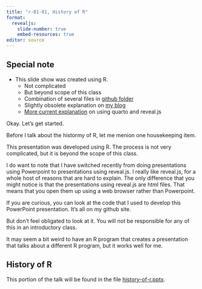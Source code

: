 ```yaml
---
title: "r-01-01, History of R"
format: 
  revealjs:
    slide-number: true
    embed-resources: true
editor: source
---
```


## Special note

+ This slide show was created using R.
  + Not complicated 
  + But beyond scope of this class
  + Combination of several files in [github folder][ref11]
  + Slightly obsolete explanation on [my blog][ref12]
  + [More current explanation][ref13] on using quarto and reveal.js
 
[ref11]: https://github.com/pmean/classes/tree/master/introduction-to-r/01/src
[ref12]: http://blog.pmean.com/powerpoint-with-r-markdown/
[ref13]: https://quarto.org/docs/presentations/revealjs/

  
::: notes

Okay. Let's get started.

Before I talk about the histormy of R, let me menion one housekeeping item.

This presentation was developed using R. The process is not very complicated, but it is beyond the scope of this class. 

I do want to note that I have switched recently from doing presentations using Powerpoint to presentations using reveal.js. I really like reveal.js, for a whole host of reasons that are hard to explain. The only difference that you might notice is that the presentations using reveal.js are html files. That means that you open them up using a web browser rather than Powerpoint.

If you are curious, you can look at the code that I used to develop this
PowerPoint presentation. It's all on my github site.

But don't feel obligated to look at it. You will not be responsible for any of this in an introductory class.

It may seem a bit weird to have an R program that creates a presentation that talks about a different R program, but it works well for me.

:::

## History of R

This portion of the talk will be found in the file [history-of-r.pptx][ref14].

[ref14]: https://github.com/pmean/classes/blob/master/general/history-of-r.pptx
